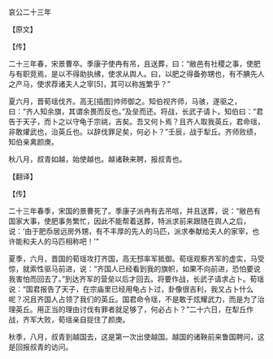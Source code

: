 

哀公二十三年

【原文】

【传】

二十三年春，宋景曹卒。季康子使冉有吊，且送葬，曰：“敝邑有社稷之事，使肥与有职竞焉，是以不得助执绋，使求从舆人。曰，以肥之得备弥甥也，有不腆先人之产马，使求荐诸夫人之宰[5]，其可以称旌繁乎？”

夏六月，晋荀瑶伐齐。高无[插图]帅师御之。知伯视齐师，马骇，遂驱之，曰：“齐人知余旗，其谓余畏而反也。”及垒而还。将战，长武子请卜。知伯曰：“君告于天子，而卜之以守龟于宗祧，吉矣。吾又何卜焉？且齐人取我英丘，君命瑶，非敢燿武也，治英丘也。以辞伐罪足矣，何必卜？”壬辰，战于犁丘。齐师败绩，知伯亲禽颜庚。

秋八月，叔青如越，始使越也。越诸鞅来聘，报叔青也。

【翻译】

【传】

二十三年春季，宋国的景曹死了。季康子派冉有去吊唁，并且送葬，说：“敝邑有国家大事，使肥事务繁忙，因此不能帮着送葬，特派求前来跟随在舆人之后，说：‘由于肥忝居远房外甥，有不丰厚的先人的马匹，派求奉献给夫人的家宰，也许能和夫人的马匹相称吧！’”

夏季，六月，晋国的荀瑶攻打齐国，高无邳率军抵御。荀瑶观察齐军的虚实，马受惊，就索性驱马前进，说：“齐国人已经看到我的旗帜，如果不向前进，恐怕要说我害怕而回去了。”到达齐军的营垒以后才回去。将要作战，长武子请求占卜。荀瑶说：“国君报告了天子，在宗庙里已经用龟占卜过，卦像很吉利，我又占卜什么呢？况且齐国人占领了我们的英丘。国君命令瑶，不是敢于炫耀武力，而是为了治理英丘。用正当的理由讨伐有罪者就足够了，何必占卜？”二十六日，在犁丘作战，齐军大败，荀瑶亲自捉住了颜庚。

秋季，八月，叔青到越国去，这是第一次出使越国。越国的诸鞅前来鲁国聘问，这是回报叔青的访问。

